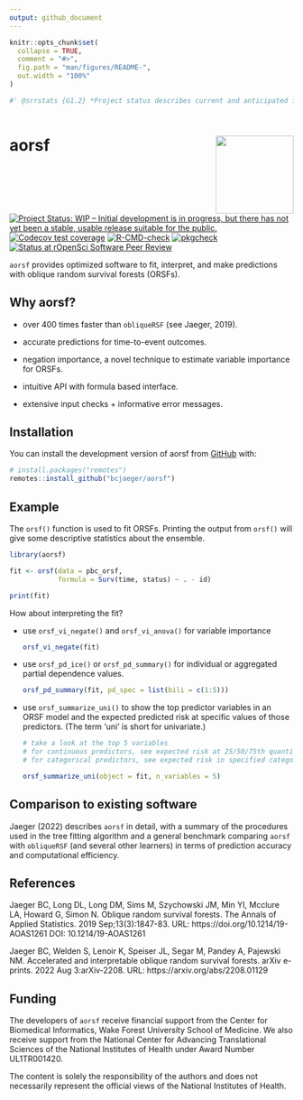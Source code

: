 ```yaml
---
output: github_document
---
```


<!-- README.md is generated from README.Rmd. Please edit that file -->

```r
knitr::opts_chunk$set(
  collapse = TRUE,
  comment = "#>",
  fig.path = "man/figures/README-",
  out.width = "100%"
)

#' @srrstats {G1.2} *Project status describes current and anticipated future states of development.* 
 
```

# aorsf <a href="https://bcjaeger.github.io/aorsf"><img src="man/figures/logo.png" align="right" height="138" /></a>




<!-- badges: start -->
[![Project Status: WIP – Initial development is in progress, but there has not yet been a stable, usable release suitable for the public.](https://www.repostatus.org/badges/latest/wip.svg)](https://www.repostatus.org/#wip)
  [![Codecov test coverage](https://codecov.io/gh/bcjaeger/aorsf/branch/master/graph/badge.svg)](https://app.codecov.io/gh/bcjaeger/aorsf?branch=master)
[![R-CMD-check](https://github.com/bcjaeger/aorsf/workflows/R-CMD-check/badge.svg)](https://github.com/bcjaeger/aorsf/actions)
[![pkgcheck](https://github.com/bcjaeger/aorsf/workflows/pkgcheck/badge.svg)](https://github.com/bcjaeger/aorsf/actions?query=workflow%3Apkgcheck)
[![Status at rOpenSci Software Peer Review](https://badges.ropensci.org/532_status.svg)](https://github.com/ropensci/software-review/issues/532)
<!-- badges: end -->

`aorsf` provides optimized software to fit, interpret, and make predictions with oblique random survival forests (ORSFs).  


## Why aorsf?

- over 400 times faster than `obliqueRSF` (see Jaeger, 2019).

- accurate predictions for time-to-event outcomes.

- negation importance, a novel technique to estimate variable importance for ORSFs.

- intuitive API with formula based interface.

- extensive input checks + informative error messages.

## Installation

You can install the development version of aorsf from [GitHub](https://github.com/) with:

``` r
# install.packages("remotes")
remotes::install_github("bcjaeger/aorsf")
```
## Example

The `orsf()` function is used to fit ORSFs. Printing the output from `orsf()` will give some descriptive statistics about the ensemble.

```r

library(aorsf)

fit <- orsf(data = pbc_orsf,
            formula = Surv(time, status) ~ . - id)

print(fit)

```

How about interpreting the fit? 

- use `orsf_vi_negate()` and `orsf_vi_anova()` for variable importance

  ```r
  
  orsf_vi_negate(fit)
  
  ```

- use `orsf_pd_ice()` or `orsf_pd_summary()` for individual or aggregated partial dependence values. 

  ```r
  
  orsf_pd_summary(fit, pd_spec = list(bili = c(1:5)))
  
  ```


- use `orsf_summarize_uni()` to show the top predictor variables in an ORSF model and the expected predicted risk at specific values of those predictors. (The term 'uni' is short for univariate.)

  ```r

  # take a look at the top 5 variables 
  # for continuous predictors, see expected risk at 25/50/75th quantile
  # for categorical predictors, see expected risk in specified category

  orsf_summarize_uni(object = fit, n_variables = 5)

  ```

## Comparison to existing software

Jaeger (2022) describes `aorsf` in detail, with a summary of the procedures used in the tree fitting algorithm and a general benchmark comparing `aorsf` with `obliqueRSF` (and several other learners) in terms of prediction accuracy and computational efficiency. 

## References

Jaeger BC, Long DL, Long DM, Sims M, Szychowski JM, Min YI, Mcclure LA, Howard G, Simon N. Oblique random survival forests. The Annals of Applied Statistics. 2019 Sep;13(3):1847-83. URL: https://doi.org/10.1214/19-AOAS1261 DOI: 10.1214/19-AOAS1261

Jaeger BC, Welden S, Lenoir K, Speiser JL, Segar M, Pandey A, Pajewski NM. Accelerated and interpretable oblique random survival forests. arXiv e-prints. 2022 Aug 3:arXiv-2208. URL: https://arxiv.org/abs/2208.01129

## Funding

The developers of `aorsf` receive financial support from the Center for Biomedical Informatics, Wake Forest University School of Medicine. We also receive support from the National Center for Advancing Translational Sciences of the National Institutes of Health under Award Number UL1TR001420. 

The content is solely the responsibility of the authors and does not necessarily represent the official views of the National Institutes of Health.

